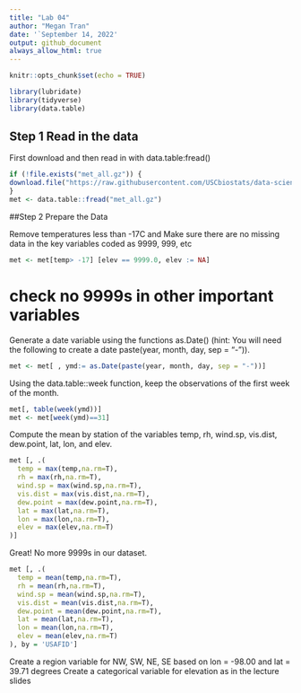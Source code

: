```yaml
---
title: "Lab 04"
author: "Megan Tran"
date: '`September 14, 2022'
output: github_document
always_allow_html: true
---
```


```r
knitr::opts_chunk$set(echo = TRUE)
```

```r
library(lubridate)
library(tidyverse)
library(data.table)
```

## Step 1 Read in the data
First download and then read in with data.table:fread()
```r
if (!file.exists("met_all.gz")) {
download.file("https://raw.githubusercontent.com/USCbiostats/data-science-data/master/02_met/met_all.gz", "met_all.gz", method="libcurl", timeout = 60) 
}
met <- data.table::fread("met_all.gz") 
```

##Step 2 Prepare the Data 

Remove temperatures less than -17C and Make sure there are no missing data in the key variables coded as 9999, 999, etc
```r
met <- met[temp> -17] [elev == 9999.0, elev := NA]
```

# check no 9999s in other important variables 

Generate a date variable using the functions as.Date() (hint: You will need the following to create a date paste(year, month, day, sep = "-")).
```r
met <- met[ , ymd:= as.Date(paste(year, month, day, sep = "-"))]
```


Using the data.table::week function, keep the observations of the first week of the month.
```r
met[, table(week(ymd))]
met <- met[week(ymd)==31]
```

Compute the mean by station of the variables temp, rh, wind.sp, vis.dist, dew.point, lat, lon, and elev.

```r
met [, .(
  temp = max(temp,na.rm=T),
  rh = max(rh,na.rm=T),
  wind.sp = max(wind.sp,na.rm=T),
  vis.dist = max(vis.dist,na.rm=T),
  dew.point = max(dew.point,na.rm=T),
  lat = max(lat,na.rm=T),
  lon = max(lon,na.rm=T),
  elev = max(elev,na.rm=T)
)]
```
Great! No more 9999s in our dataset.

```r
met [, .(
  temp = mean(temp,na.rm=T),
  rh = mean(rh,na.rm=T),
  wind.sp = mean(wind.sp,na.rm=T),
  vis.dist = mean(vis.dist,na.rm=T),
  dew.point = mean(dew.point,na.rm=T),
  lat = mean(lat,na.rm=T),
  lon = mean(lon,na.rm=T),
  elev = mean(elev,na.rm=T)
), by = 'USAFID'] 
```

Create a region variable for NW, SW, NE, SE based on lon = -98.00 and lat = 39.71 degrees
Create a categorical variable for elevation as in the lecture slides

